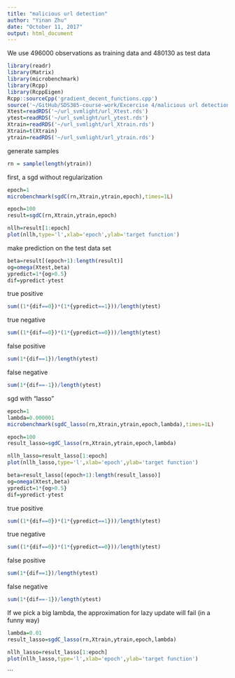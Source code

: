 ```yaml
---
title: "malicious url detection"
author: "Yinan Zhu"
date: "October 11, 2017"
output: html_document
---
```

We use 496000 observations as training data and 480130 as test data
```r
library(readr)
library(Matrix)
library(microbenchmark)
library(Rcpp)
library(RcppEigen)
Rcpp::sourceCpp('gradient_decent_functions.cpp')
source('~/GitHub/SDS385-course-work/Excercise 4/malicious url detection/gradient decent functions.R')
Xtest=readRDS('~/url_svmlight/url_Xtest.rds')
ytest=readRDS('~/url_svmlight/url_ytest.rds')
Xtrain=readRDS('~/url_svmlight/url_Xtrain.rds')
Xtrain=t(Xtrain)
ytrain=readRDS('~/url_svmlight/url_ytrain.rds')
```

generate samples
```r
rn = sample(length(ytrain))
```

first, a sgd without regularization
```r
epoch=1
microbenchmark(sgdC(rn,Xtrain,ytrain,epoch),times=1L)
```
```r
epoch=100
result=sgdC(rn,Xtrain,ytrain,epoch)
```
```r
nllh=result[1:epoch]
plot(nllh,type='l',xlab='epoch',ylab='target function')
```
make prediction on the test data set

```r
beta=result[(epoch+1):length(result)]
og=omega(Xtest,beta)
ypredict=1*{og>0.5}
dif=ypredict-ytest
```

true positive
```r
sum((1*{dif==0})*(1*{ypredict==1}))/length(ytest)
```
true negative
```r
sum((1*{dif==0})*(1*{ypredict==0}))/length(ytest)
```
false positive
```r
sum(1*{dif==1})/length(ytest)
```

false negative
```r
sum(1*{dif==-1})/length(ytest)
```


sgd with "lasso"
```r
epoch=1
lambda=0.000001
microbenchmark(sgdC_lasso(rn,Xtrain,ytrain,epoch,lambda),times=1L)
```
```r
epoch=100
result_lasso=sgdC_lasso(rn,Xtrain,ytrain,epoch,lambda)
```
```r
nllh_lasso=result_lasso[1:epoch]
plot(nllh_lasso,type='l',xlab='epoch',ylab='target function')
```
```r
beta=result_lasso[(epoch+1):length(result_lasso)]
og=omega(Xtest,beta)
ypredict=1*{og>0.5}
dif=ypredict-ytest
```
true positive
```r
sum((1*{dif==0})*(1*{ypredict==1}))/length(ytest)
```
true negative
```r
sum((1*{dif==0})*(1*{ypredict==0}))/length(ytest)
```
false positive
```r
sum(1*{dif==1})/length(ytest)
```

false negative
```r
sum(1*{dif==-1})/length(ytest)
```
If we pick a big lambda, the approximation for lazy update will fail (in a funny way)
```r
lambda=0.01
result_lasso=sgdC_lasso(rn,Xtrain,ytrain,epoch,lambda)
```

```r
nllh_lasso=result_lasso[1:epoch]
plot(nllh_lasso,type='l',xlab='epoch',ylab='target function')
```
```

